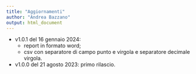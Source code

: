 ```yaml
---
title: "Aggiornamenti"
author: "Andrea Bazzano"
output: html_document
---
```


-   v1.0.1 del 16 gennaio 2024:
    -   report in formato word;
    -   csv con separatore di campo punto e virgola e separatore decimale virgola.
-   v1.0.0 del 21 agosto 2023: primo rilascio.
